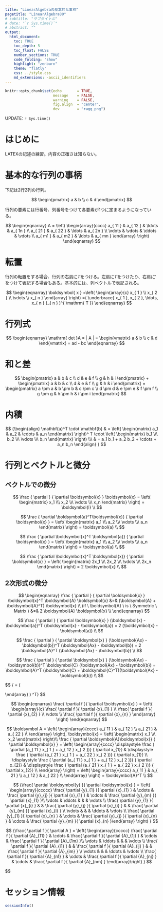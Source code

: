 ```yaml
---
title: "LinearAlgebraの基本的な事柄"
pagetitle: "LinearAlgebra00"
# subtitle: "サブタイトル"
# date: "`r Sys.time()`"
# abstract: ""
output:
  html_document:
    toc: TRUE
    toc_depth: 5
    toc_float: FALSE
    number_sections: TRUE
    code_folding: "show"
    highlight: "zenburn"
    theme: "flatly"
    css: ../style.css
    md_extensions: -ascii_identifiers
---
```


```r
knitr::opts_chunk$set(echo       = TRUE,
                      message    = FALSE,
                      warning    = FALSE,
                      fig.align  = "center",
                      dev        = "ragg_png")
```

::: {.update-right}
UPDATE: `r Sys.time()`
:::

# はじめに

LATEXの記述の練習。内容の正確さは知らない。

# 基本的な行列の事柄

下記は2行2列の行列。

$$
\begin{pmatrix}
a & b \\
c & d
\end{pmatrix}
$$

行列の要素には行番号、列番号をつけて各要素が1つに定まるようになっている。

$$
\begin{eqnarray}
A = \left(
  \begin{array}{cccc}
    a_{ 11 } & a_{ 12 } & \ldots & a_{ 1n } \\
    a_{ 21 } & a_{ 22 } & \ldots & a_{ 2n } \\
    \vdots & \vdots & \ddots & \vdots \\
    a_{ m1 } & a_{ m2 } & \ldots & a_{ mn }
  \end{array}
\right)
\end{eqnarray}
$$

# 転置

行列の転置をする場合、行列の右肩に$T$をつける。左肩に$T$をつけたり、右肩に$'$をつけて表記する場合もある。基本的には、列ベクトルで表記される。

$$
\begin{eqnarray}
\boldsymbol{ x }
=\left(
   \begin{array}{c}
     x_{ 1 } \\
     x_{ 2 } \\
     \vdots \\
     x_{ n }
   \end{array}
 \right)
=( \underbrace{ x_{ 1 }, x_{ 2 }, \ldots, x_{ n } }_{ n } )^{ \mathrm{ T }}
\end{eqnarray}
$$

# 行列式

$$
\begin{eqnarray}
\mathrm{ det }A
 = | A |
 = \begin{vmatrix} a & b \\ c & d \end{vmatrix}
 = ad - bc
\end{eqnarray}
$$

# 和と差

$$
\begin{pmatrix}
  a & b & c \\
  d & e & f \\
  g & h & i
\end{pmatrix}
+
\begin{pmatrix}
  a & b & c \\
  d & e & f \\
  g & h & i
\end{pmatrix}
=
\begin{pmatrix}
  a \pm a & b \pm b & c \pm c \\
  d \pm d & e \pm e & f \pm f \\
  g \pm g & h \pm h & i \pm i
\end{pmatrix}
$$

# 内積


$$
{\begin{align}
\mathbf{a}^T \cdot \mathbf{b} & =
\left(
\begin{matrix}
a_1 & a_2 & \cdots & a_n
\end{matrix}
\right)^ T \cdot
\left(
\begin{matrix}
b_1 \\\
b_2 \\\
\vdots \\\
b_n
\end{matrix}
\right) \\\
& = a_1 b_1 + a_2 b_2 + \cdots + a_n b_n
\end{align}
}
$$

# 行列とベクトルと微分
## ベクトルでの微分

$$
\frac
{ \partial }
{ \partial \boldsymbol{x} }
\boldsymbol{x} 
= \left(
\begin{matrix}
x_1 \\\
x_2 \\\
\vdots \\\
x_n
\end{matrix}
\right)
= \boldsymbol{I} \\
$$

$$
\frac
{ \partial \boldsymbol{a}^T\boldsymbol{x}}
{ \partial \boldsymbol{x} }
= \left(
\begin{matrix}
a_1 \\\
a_2 \\\
\vdots \\\
a_n
\end{matrix}
\right)
= \boldsymbol{a} \\
$$

$$
\frac
{ \partial \boldsymbol{x}^T \boldsymbol{a}}
{ \partial \boldsymbol{x} }
= \left(
\begin{matrix}
a_1 \\\
a_2 \\\
\vdots \\\
a_n
\end{matrix}
\right)
= \boldsymbol{a} \\
$$


$$
\frac
{ \partial \boldsymbol{x}^T \boldsymbol{x}}
{ \partial \boldsymbol{x} }
= \left(
\begin{matrix}
2x_1 \\\
2x_2 \\\
\vdots \\\
2x_n
\end{matrix}
\right)
= 2 \boldsymbol{x} \\
$$


## 2次形式の微分


$$
\begin{eqnarray}
\frac
{ \partial }
{ \partial \boldsymbol{x} }
\boldsymbol{x}^T \boldsymbol{A} \boldsymbol{x}
&=& (\boldsymbol{A} + \boldsymbol{A}^T) \boldsymbol{x} \\
(if \ \boldsymbol{A} \ is \ Symmetric \ Matrix )
&=& 2 \boldsymbol{A} \boldsymbol{x} \\
\end{eqnarray}
$$


$$
\frac
{ \partial }
{ \partial \boldsymbol{x} }
(\boldsymbol{x} - \boldsymbol{a})^T (\boldsymbol{x} - \boldsymbol{a})
= 2 (\boldsymbol{x} - \boldsymbol{a}) \\
$$


$$
\frac
{ \partial }
{ \partial \boldsymbol{x} }
(\boldsymbol{Ax} - \boldsymbol{b})^T (\boldsymbol{Ax} - \boldsymbol{b})
= 2 \boldsymbol{A}^T  (\boldsymbol{Ax} - \boldsymbol{b}) \\
$$

$$
\frac
{ \partial }
{ \partial \boldsymbol{x} }
(\boldsymbol{Ax} - \boldsymbol{b})^T \boldsymbol{C}  (\boldsymbol{Ax} - \boldsymbol{b})
= \boldsymbol{A}^T  (\boldsymbol{C} + \boldsymbol{C}^T)(\boldsymbol{Ax} - \boldsymbol{b}) \\
$$



$$
{\frac{ \partial f }{ \partial \boldsymbol{x} } = 
\left(
\begin{array}{ccccc}
\frac{ \partial f }{ \partial {x}_{1} }, & \cdots &

\frac{ \partial f }{ \partial {x}_{i} }, & \cdots &
\frac{ \partial f }{ \partial {x}_{n} }\
\end{array}
\right) ^T}
$$


$$
\begin{eqnarray}
\frac{ \partial f }{ \partial \boldsymbol{x} } = 
\left(
   \begin{array}{c}
     \frac{ \partial f }{ \partial {x}_{1} } \\
     \frac{ \partial f }{ \partial {x}_{2} } \\
     \vdots \\
     \frac{ \partial f }{ \partial {x}_{n} }
   \end{array}
 \right)
\end{eqnarray}
$$


$$
\boldsymbol A = \left(
  \begin{array}{cccc}
    a_{ 11 } & a_{ 12 } \\
    a_{ 21 } & a_{ 22 } \\
  \end{array}
\right), 
\boldsymbol{x} =  
\left(
\begin{matrix}
x_1 \\\
x_2
\end{matrix}
\right)\\
\frac
{ \partial \boldsymbol{A}\boldsymbol{x}}
{ \partial \boldsymbol{x} }
= 
\left(
  \begin{array}{cccc}
    \displaystyle \frac { \partial (a_{ 11 } x_{ 1 } + a_{ 12 } x_{ 2 })} { \partial x_{1}} & \displaystyle \frac { \partial (a_{ 21 } x_{ 1 } + a_{ 22 } x_{ 2 })} { \partial x_{1}} \\
    \displaystyle \frac { \partial (a_{ 11 } x_{ 1 } + a_{ 12 } x_{ 2 })} { \partial x_{2}} & \displaystyle \frac { \partial (a_{ 21 } x_{ 1 } + a_{ 22 } x_{ 2 })} { \partial x_{2}} \\
  \end{array}
\right)
=
\left(
  \begin{array}{cccc}
    a_{ 11 } & a_{ 21 } \\
    a_{ 12 } & a_{ 22 } \\
  \end{array}
\right)
=
\boldsymbol{A}^T \\
$$

$$
{\frac{ \partial \boldsymbol{y} }{ \partial \boldsymbol{x} } = 
\left(
\begin{array}{ccccc}
\frac{ \partial {y}_{1} }{ \partial {x}_{1} } & \cdots & 
\frac{ \partial {y}_{j} }{ \partial {x}_{1} } & \cdots & 
\frac{ \partial {y}_{m} }{ \partial {x}_{1} }\\
\vdots & \ddots & & & \vdots \\
\frac{ \partial {y}_{1} }{ \partial {x}_{i} } & & 
\frac{ \partial {y}_{j} }{ \partial {x}_{i} } & & 
\frac{ \partial {y}_{m} }{ \partial {x}_{i} } \\
\vdots & & & \ddots & \vdots \\
\frac{ \partial {y}_{1} }{ \partial {x}_{n} } & \cdots & 
\frac{ \partial {y}_{j} }{ \partial {x}_{n} } & \cdots & 
\frac{ \partial {y}_{m} }{ \partial {x}_{n} }\end{array}
\right)
}
$$


$$
{\frac{ \partial f }{ \partial A } = 
\left(
\begin{array}{ccccc}
\frac{ \partial f }{ \partial {A}_{11} } & \cdots & 
\frac{ \partial f }{ \partial {A}_{1j} } & \cdots & 
\frac{ \partial f }{ \partial {A}_{1m} }\\
\vdots & \ddots & & & \vdots \\
\frac{ \partial f }{ \partial {A}_{i1} } & & 
\frac{ \partial f }{ \partial {A}_{ij} } & & 
\frac{ \partial f }{ \partial {A}_{im} } \\
\vdots & & & \ddots & \vdots \\
\frac{ \partial f }{ \partial {A}_{n1} } & \cdots & 
\frac{ \partial f }{ \partial {A}_{nj} } & \cdots & 
\frac{ \partial f }{ \partial {A}_{nm} }
\end{array}\right)
}
$$

$$

# セッション情報

```r
sessionInfo()
```
